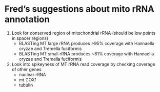 
# Fred's suggestions about mito rRNA annotation

1. Look for conserved region of mitochondrial rRNA (should be low points in spacer regions)
    - BLASTing MT large rRNA produces >95% coverage with Hannaella oryzae and Tremella fuciformis
    - BLASTing MT small rRNA produces ~81% coverage with Hannaella oryzae and Tremella fuciformis

2. Look into spikeyness of MT rRNA read coverage by checking coverage of other genes
    - nuclear rRNA
    - mt COX1
    - tubulin
